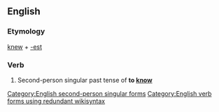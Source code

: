 ==English==

===Etymology===
[[knew]] + [[-est]]

===Verb===
{{en-verb form}}

# {{context|archaic|lang=en}} Second-person singular past tense of '''to [[know]]'''

[[Category:English second-person singular forms]]
[[Category:English verb forms using redundant wikisyntax]]